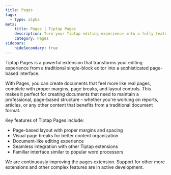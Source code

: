 ```yaml
---
title: Pages
tags:
  - type: alpha
meta:
    title: Pages | Tiptap Pages
    description: Turn your Tiptap editing experience into a fully featured page style layout
    category: Pages
sidebars:
    hideSecondary: true
---
```



Tiptap Pages is a powerful extension that transforms your editing experience from a traditional single-block editor into a sophisticated page-based interface.

<CodeDemo isPro src="https://feature-pages-extension--tiptap-pro.netlify.app/preview/extensions/pages" />

With Pages, you can create documents that feel more like real pages, complete with proper margins, page breaks, and layout controls. This makes it perfect for creating documents that need to maintain a professional, page-based structure – whether you're working on reports, articles, or any other content that benefits from a traditional document format.

Key features of Tiptap Pages include:
- Page-based layout with proper margins and spacing
- Visual page breaks for better content organization
- Document-like editing experience
- Seamless integration with other Tiptap extensions
- Familiar interface similar to popular word processors

We are continuously improving the pages extension. Support for other more extensions and other complex features are in active development.

<EnterpriseCalloutAuto variant="pages" renderMode="inline" />
